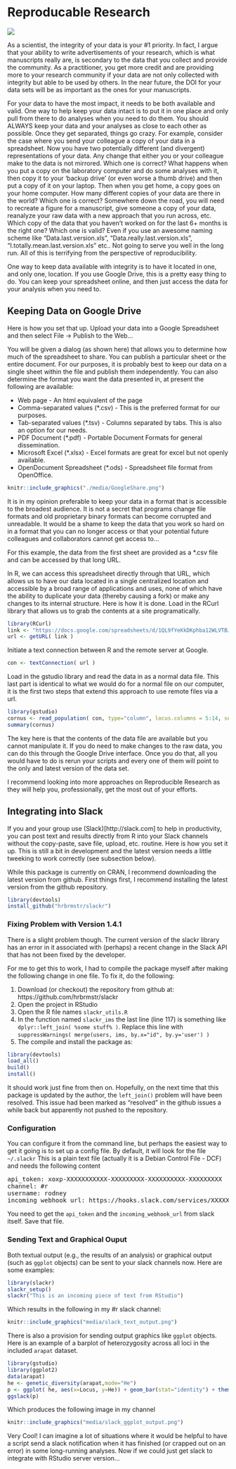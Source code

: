 # Reproducable Research  {.imageChapter}

<div class="chapter_image"><img src="chapter_images/ch_cactus.jpg"></div>

As a scientist, the integrity of your data is your #1 priority. In fact, I argue that your ability to write advertisements of your research, which is what manuscripts really are, is secondary to the data that you collect and provide the community. As a practitioner, you get more credit and are providing more to your research community if your data are not only collected with integrity but able to be used by others. In the near future, the DOI for your data sets will be as important as the ones for your manuscripts.

For your data to have the most impact, it needs to be both available and valid. One way to help keep your data intact is to put it in one place and only pull from there to do analyses when you need to do them. You should ALWAYS keep your data and your analyses as close to each other as possible. Once they get separated, things go crazy. For example, consider the case where you send your colleague a copy of your data in a spreadsheet. Now you have two potentially different (and divergent) representations of your data. Any change that either you or your colleague make to the data is not mirrored. Which one is correct? What happens when you put a copy on the laboratory computer and do some analyses with it, then copy it to your ‘backup drive' (or even worse a thumb drive) and then put a copy of it on your laptop. Then when you get home, a copy goes on your home computer. How many different copies of your data are there in the world? Which one is correct? Somewhere down the road, you will need to recreate a figure for a manuscript, give someone a copy of your data, reanalyze your raw data with a new approach that you run across, etc. Which copy of the data that you haven't worked on for the last 6+ months is the right one? Which one is valid? Even if you use an awesome naming scheme like “Data.last.version.xls", “Data.really.last.version.xls", “I.totally.mean.last.version.xls" etc.. Not going to serve you well in the long run. All of this is terrifying from the perspective of reproducibility.

One way to keep data available with integrity is to have it located in one, and only one, location. If you use Google Drive, this is a pretty easy thing to do. You can keep your spreadsheet online, and then just access the data for your analysis when you need to.

## Keeping Data on Google Drive

Here is how you set that up. Upload your data into a Google Spreadsheet and then select File $\to$ Publish to the Web...  

You will be given a dialog (as shown here) that allows you to determine how much of the spreadsheet to share.  You can publish a particular sheet or the entire document.  For our purposes, it is probably best to keep our data on a single sheet within the file and publish them independently.  You can also determine the format you want the data presented in, at present the following are available:

* Web page - An html equivalent of the page  
* Comma-separated values (*.csv) - This is the preferred format for our purposes.  
* Tab-separated values (*.tsv) - Columns separated by tabs.  This is also an option for our needs.  
* PDF Document (*.pdf) - Portable Document Formats for general dissemination.  
* Microsoft Excel (*.xlsx) - Excel formats are great for excel but not openly available.
* OpenDocument Spreadsheet (*.ods) - Spreadsheet file format from OpenOffice.

```r
knitr::include_graphics("./media/GoogleShare.png")
```

It is in my opinion preferable to keep your data in a format that is accessible to the broadest audience.  It is not a secret that programs change file formats and old proprietary binary formats can become corrupted and unreadable.  It would be a shame to keep the data that you work so hard on in a format that you can no longer access or that your potential future colleagues and collaborators cannot get access to...

For this example, the data from the first sheet are provided as a *.csv file and can be accessed by that long URL.

In R, we can access this spreadsheet directly through that URL, which allows us to have our data located in a single centralized location and accessible by a broad range of applications and uses, none of which have the ability to duplicate your data (thereby causing a fork) or make any changes to its internal structure.  Here is how it is done.
Load in the RCurl library that allows us to grab the contents at a site programatically.

```r
library(RCurl)
link <- "https://docs.google.com/spreadsheets/d/1QL9fYeKkDKphba12WLVTBJrv_d1WHTc9SrZoBeIFgj8/pub?gid=0&single=true&output=csv"
url <- getURL( link )
```

Initiate a text connection between R and the remote server at Google.

```r
con <- textConnection( url )
```

Load in the gstudio library and read the data in as a normal data file.  This last part is identical to what we would do for a normal file on our computer, it is the first two steps that extend this approach to use remote files via a url.

```r
library(gstudio)
cornus <- read_population( con, type="column", locus.columns = 5:14, sep=",")
summary(cornus)
```

The key here is that the contents of the data file are available but you cannot manipulate it. If you do need to make changes to the raw data, you can do this through the Google Drive interface.  Once you do that, all you would have to do is rerun your scripts and every one of them will point to the only and latest version of the data set.

I recommend looking into more approaches on Reproducible Research as they will help you, professionally, get the most out of your efforts.



## Integrating into Slack

If you and your group use (Slack)[http://slack.com] to help in productivity, you can post text and results directly from R into your Slack channels without the copy-paste, save file, upload, etc. routine. Here is how you set it up.  This is still a bit in development and the latest version needs a little tweeking to work correctly (see subsection below).  

While this package is currently on CRAN, I recommend downloading the latest version from github.
First things first, I recommend installing the latest version from the github repository.

```r
library(devtools)
install_github("hrbrmstr/slackr")
```

### Fixing Problem with Version 1.4.1

There is a slight problem though.  The current version of the slackr library has an error in it associated with (perhaps) a recent change in the Slack API that has not been fixed by the developer.

For me to get this to work, I had to compile the package myself after making the following change in one file.  To fix it, do the following:  

1. Download (or checkout) the repository from github at: https://github.com/hrbrmstr/slackr  
2. Open the project in RStudio  
3. Open the R file names `slackr_utils.R`  
4. In the function named `slackr_ims`  the last line (line 117) is something like `dplyr::left_join( %some stuff% )`.  Replace this line with `suppressWarnings( merge(users, ims, by.x="id", by.y='user') )`
5. The compile and install the package as:
```r
library(devtools)
load_all()
build()
install()
```


It should work just fine from then on.  Hopefully, on the next time that this package is updated by the author, the `left_join()` problem will have been resolved.  This issue had been marked as “resolved” in the github issues a while back but apparently not pushed to the repository.


### Configuration

You can configure it from the command line, but perhaps the easiest way to get it going is to set up a config file. By default, it will look for the file `~/.slackr`  This is a plain text file (actually it is a Debian Control File - DCF) and needs the following content

<pre>
api_token: xoxp-XXXXXXXXXXX-XXXXXXXXX-XXXXXXXXXX-XXXXXXXXX
channel: #r
username: rodney
incoming_webhook_url: https://hooks.slack.com/services/XXXXXXXX/XXXXXXXX/XXXXXXXX
</pre>

You need to get the `api_token` and the `incoming_webhook_url` from slack itself.  Save that file.

### Sending Text and Graphical Ouput

Both textual output (e.g., the results of an analysis) or graphical output (such as `ggplot` objects) can be sent to your slack channels now.  Here are some examples:

```r
library(slackr)
slackr_setup()
slackr("This is an incoming piece of text from RStudio")
```


Which results in the following in my #r slack channel:

```r
knitr::include_graphics("media/slack_text_output.png")
```


There is also a provision for sending output graphics like `ggplot` objects.  Here is an example of a barplot of heterozygosity across all loci in the included `arapat` dataset.

```r
library(gstudio)
library(ggplot2)
data(arapat)
he <- genetic_diversity(arapat,mode="He")
p <- ggplot( he, aes(x=Locus, y=He)) + geom_bar(stat="identity") + theme_bw()
ggslack(p)
```

Which produces the following image in my channel

```r
knitr::include_graphics("media/slack_ggplot_output.png")
```

Very Cool!  I can imagine a lot of situations where it would be helpful to have a script send a slack notification when it has finished (or crapped out on an error) in some long-running analyses.  Now if we could just get slack to integrate with RStudio server version... 











